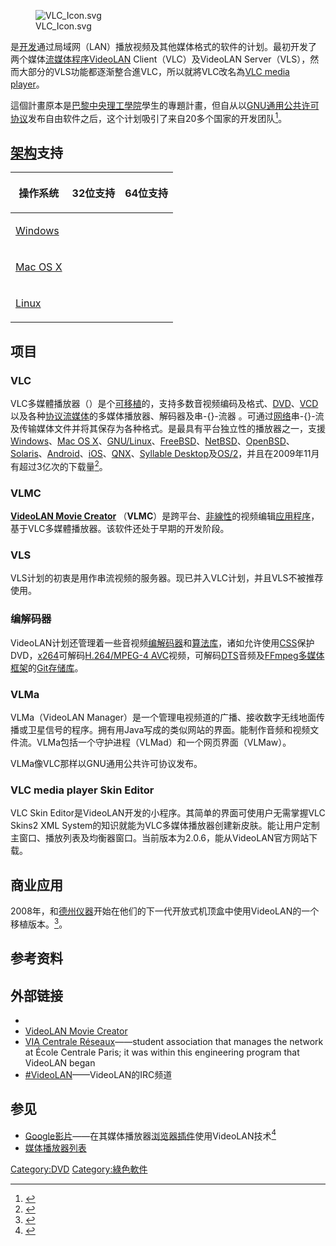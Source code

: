 {{NoteTA|G1=IT|G2=FL|G3=CR}}
[[File:VLC_Icon.svg|thumb]]

{{lang|en|'''VideoLAN'''}}是[[软件开发|开发]]通过局域网（LAN）播放视频及其他媒体格式的软件的计划。最初开发了两个媒体[[流媒体|流媒体]][[电脑程序|程序]]VideoLAN Client（VLC）及VideoLAN Server（VLS），然而大部分的VLS功能都逐渐整合進VLC，所以就將VLC改名為[[VLC_media_player|VLC media player]]。

這個計畫原本是[[巴黎中央理工學院|巴黎中央理工學院]]學生的專題計畫，但自从以[[GNU通用公共许可协议|GNU通用公共许可协议]]发布自由软件之后，这个计划吸引了来自20多个国家的开发团队<ref>{{Cite web |url=http://www.videolan.org/videolan/team/index.html |title=VideoLAN team contact list |accessdate=2013-09-30 |archive-date=2017-07-29 |archive-url=https://web.archive.org/web/20170729114834/http://www.videolan.org/videolan/team/index.html |dead-url=yes }}</ref>。

==[[计算机系统结构|架构]]支持==
{| class="wikitable"
|-
! 操作系统 !! 32位支持 !! 64位支持
|-
| [[Microsoft_Windows|Windows]]|| {{yes}}|| {{yes}}
|-
| [[OS_X|Mac OS X]]|| {{yes}}|| {{yes}}
|-
| [[Linux|Linux]] || {{yes}}|| {{yes}}
|}

==项目==
===VLC===
{{Main|VLC多媒體播放器}}
VLC多媒體播放器（{{lang-en|VLC media player}}）是个[[移植_(軟體)|可移植]]的，支持多数音视频编码及格式、[[DVD|DVD]]、[[VCD|VCD]]以及各种[[网络传输协议|协议]][[流媒体|流媒体]]的多媒体播放器、解码器及串-{}-流器<!-- streamer -->。可通过[[计算机网络|网络]]串-{}-流及传输媒体文件并将其保存为各种格式。是最具有平台独立性的播放器之一，支援[[Windows|Windows]]、[[Mac_OS_X|Mac OS X]]、[[GNU/Linux|GNU/Linux]]、[[FreeBSD|FreeBSD]]、[[NetBSD|NetBSD]]、[[OpenBSD|OpenBSD]]、[[Solaris|Solaris]]、[[Android|Android]]、[[iOS|iOS]]、[[QNX|QNX]]、[[Syllable_Desktop|Syllable Desktop]]及[[OS/2|OS/2]]，并且在2009年11月有超过3亿次的下载量<ref>{{cite web | url=http://www.videolan.org/stats/downloads.html | title=Download Statistics | work=VideoLAN Project | accessdate=2009-10-13 | archive-date=2010-08-19 | archive-url=https://web.archive.org/web/20100819090934/http://www.videolan.org/stats/downloads.html }}</ref>。

===VLMC===
'''[http://www.videolan.org/vlmc/ VideoLAN Movie Creator] {{Wayback|url=http://www.videolan.org/vlmc/ |date=20220426233830 }}'''（'''VLMC'''）是跨平台、[[非線性剪輯|非線性]]的视频编辑[[应用程序|应用程序]]，基于VLC多媒體播放器。该软件还处于早期的开发阶段。

===VLS===
VLS计划的初衷是用作串流视频的服务器。现已并入VLC计划，并且VLS不被推荐使用。

===编解码器===
VideoLAN计划还管理着一些音视频[[编解码器|编解码器]]和[[加密|算法]][[函式庫|库]]，诸如{{link-en|libdvdcss|libdvdcss}}允许使用[[內容擾亂系統|CSS]]保护DVD，[[x264|x264]]可解码[[H.264/MPEG-4_AVC|H.264/MPEG-4 AVC]]视频，{{link-en|libdca|libdca}}可解码[[DTS|DTS]]音频及[[FFmpeg|FFmpeg]][[多媒体框架|多媒体框架]]的[[Git|Git]][[存储库|存储库]]。

===VLMa===
VLMa（VideoLAN Manager）是一个管理电视频道的广播、接收数字无线地面传播或卫星信号的程序。拥有用Java写成的类似网站的界面。能制作音频和视频文件流。VLMa包括一个守护进程（VLMad）和一个网页界面（VLMaw）。

VLMa像VLC那样以GNU通用公共许可协议发布。

===VLC media player Skin Editor===
VLC Skin Editor是VideoLAN开发的小程序。其简单的界面可使用户无需掌握VLC Skins2 XML System的知识就能为VLC多媒体播放器创建新皮肤。能让用户定制主窗口、播放列表及均衡器窗口。当前版本为2.0.6，能从VideoLAN官方网站下载。

==商业应用==
2008年，{{Link-en|Neuros Technology|Neuros Technology}}和[[德州仪器|德州仪器]]开始在他们的下一代开放式机顶盒中使用VideoLAN的一个移植版本。<ref>{{Cite web |url=http://open.neurostechnology.com/content/vlc-porting-neuros-open-internet-television-hdplatform |title=VLC Port to Neuros Linux |accessdate=2013-09-30 |archive-date=2008-05-30 |archive-url=https://web.archive.org/web/20080530234746/http://open.neurostechnology.com/content/vlc-porting-neuros-open-internet-television-hdplatform |dead-url=no }}</ref>。

==参考资料==
{{Reflist}}

==外部链接==
*{{Official website|1=https://www.videolan.org/}}
*[https://web.archive.org/web/20100212104248/http://www.vlmc.org/ VideoLAN Movie Creator]
*[https://web.archive.org/web/20130929060528/http://www.via.ecp.fr/ VIA Centrale Réseaux]——student association that manages the network at École Centrale Paris; it was within this engineering program that VideoLAN began
*[irc://irc.videolan.org/VideoLAN #VideoLAN]{{dead link|date=2017年11月 |bot=InternetArchiveBot |fix-attempted=yes }}——VideoLAN的IRC频道

==参见==
{{Portal|自由软件}}
*[[Google影片|Google影片]]——在其媒体播放器[[网页浏览器|浏览器]][[插件|插件]]使用VideoLAN技术<ref>{{Cite web |url=http://code.google.com/patches.html |title=Open Source Patches and Mirrored Packages - Google Code<!-- Bot generated title --> |accessdate=2013-09-30 |archive-date=2007-10-04 |archive-url=https://web.archive.org/web/20071004045618/http://code.google.com/patches.html |dead-url=no }}</ref>
*[[媒体播放器列表|媒体播放器列表]]

{{FOSS}}

{{DEFAULTSORT:Videolan}}
[[Category:DVD|Category:DVD]]
[[Category:綠色軟件|Category:綠色軟件]]
